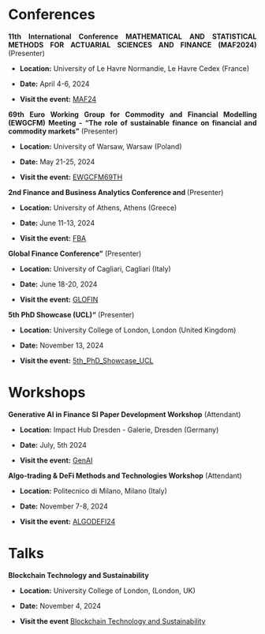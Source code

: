 # Conferences

<div style="text-align: justify;">

**11th International Conference MATHEMATICAL AND STATISTICAL METHODS FOR ACTUARIAL SCIENCES AND FINANCE (MAF2024)** (Presenter)

- **Location:** University of Le Havre Normandie, Le Havre Cedex (France)

- **Date:** April 4-6, 2024

- **Visit the event:** [MAF24](https://sites.google.com/unisa.it/maf-2024/)

**69th Euro Working Group for Commodity and Financial Modelling (EWGCFM) Meeting - "The role of sustainable finance on financial and commodity markets"** (Presenter)

- **Location:** University of Warsaw, Warsaw (Poland)

- **Date:** May 21-25, 2024

- **Visit the event:** [EWGCFM69TH](https://www.ewgfm.eu/Meetings)

**2nd Finance and Business Analytics Conference and ** (Presenter)

- **Location:** University of Athens, Athens (Greece)

- **Date:** June 11-13, 2024

- **Visit the event:** [FBA](https://fba-conference.com/)

**Global Finance Conference"** (Presenter)

- **Location:** University of Cagliari, Cagliari (Italy)

- **Date:** June 18-20, 2024

- **Visit the event:** [GLOFIN](https://www.adeimf.it/wp/2024/01/02/the-31st-annual-global-finance-conference/)

**5th PhD Showcase (UCL)"** (Presenter)

- **Location:** University College of London, London (United Kingdom)

- **Date:** November 13, 2024

- **Visit the event:** [5th_PhD_Showcase_UCL](https://www.linkedin.com/posts/financial-computing-and-analytics-university-college-london_following-an-inspiring-start-our-next-speakers-activity-7262515481574551555-kxLF?utm_source=share&utm_medium=member_desktop)

</div>

# Workshops

<div style="text-align: justify;">

**Generative AI in Finance SI Paper Development Workshop** (Attendant)

- **Location:** Impact Hub Dresden - Galerie, Dresden (Germany)

- **Date:** July, 5th 2024

- **Visit the event:** [GenAI](https://tu-dresden.de/bu/wirtschaft/bwl/finance/events/genai-workshop)

**Algo-trading & DeFi Methods and Technologies Workshop** (Attendant)

- **Location:** Politecnico di Milano, Milano (Italy)

- **Date:** November 7-8, 2024

- **Visit the event:** [ALGODEFI24](https://www.mate.polimi.it/events/ALGODEFI24/?cn-reloaded=1&cn-reloaded=1)



</div>

# Talks

<div style="text-align: justify;">

**Blockchain Technology and Sustainability**

- **Location:** University College of London, (London, UK)

- **Date:** November 4, 2024

- **Visit the event** [Blockchain Technology and Sustainability](https://sites.google.com/view/blockchainandsustainability/home)

</div>